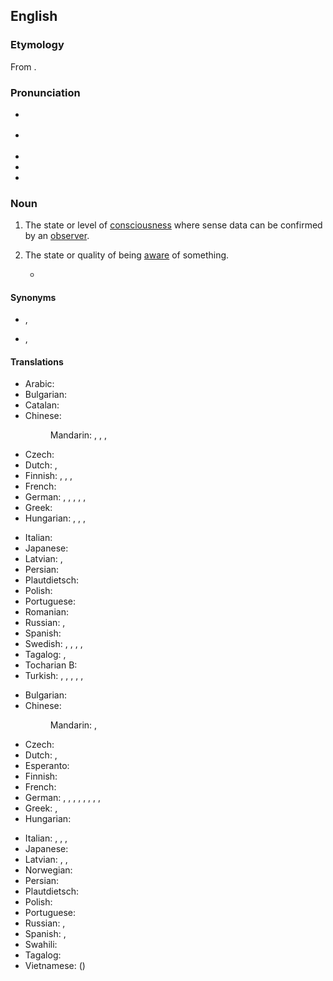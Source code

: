 ==English==

===Etymology===
From {{suffix|en|aware|ness}}.

===Pronunciation===
* {{a|GA}} {{IPA|en|/əˈwɛɚ.nəs/}}
* {{a|RP}} {{IPA|en|/əˈwɛə.nəs/}}
* {{hyph|en|aware|ness}}
* {{audio|en|en-us-awareness.ogg|Audio (US)}}
* {{rhymes|en|ɛə(ɹ)nəs|s=3}}

===Noun===
{{wikipedia}}
{{en-noun|-|+}}

# The state or level of [[consciousness]] where sense data can be confirmed by an [[observer]].
#: {{ux|en|I gradually passed from sleep to full '''awareness'''.}}
# The state or quality of being [[aware]] of something.
#: {{ux|en|The '''awareness''' of one type of idea naturally fosters an awareness of another idea}}
#: {{ux|en|raise '''awareness''' of a topic}}
#* {{quote-book|1=en|year=1981|author=William Irwin Thompson|authorlink=William Irwin Thompson|title=The Time Falling Bodies Take to Light:Mythology, Sexuality and the Origins of Culture|page=8|text=Like a mind moving on a Möbius strip of events, one's consciousness goes over the same territory again and again without ever becoming aware of the nature of '''awareness'''.}}

====Synonyms====
* {{sense|state of consciousness}} {{l|en|consciousness}}, {{l|en|wakefulness}}
* {{sense|state of being aware of something}} {{l|en|knowledge}}, {{l|en|consciousness}}

====Translations====
{{trans-top|the state of consciousness}}
* Arabic: {{t+|ar|وعي}}
* Bulgarian: {{t+|bg|съзнание|n}}
* Catalan: {{t+|ca|consciència|f}}
* Chinese:
*: Mandarin: {{t+|cmn|意識|sc=Hani}}, {{t+|cmn|意识|tr=yìshí|sc=Hani}}, {{t+|cmn|覺悟|sc=Hani}}, {{t+|cmn|觉悟|tr=juéwù|sc=Hani}}
* Czech: {{t+|cs|vědomí|n}}
* Dutch: {{t+|nl|besef}}, {{t+|nl|bewustzijn}}
* Finnish: {{t+|fi|tietoisuus}}, {{t+|fi|taju}}, {{t+|fi|tolkku}}, {{t+|fi|tajunta}}
* French: {{t+|fr|conscience|f}}
* German: {{t+|de|Bewusstsein|n}}, {{t+|de|Achtsamkeit|f}}, {{t+|de|Wahrnehmung|f}}, {{t+|de|Aufmerksamkeit|f}}, {{t+|de|Sensitivität|f}}, {{t+|de|Gefühl|n}}
* Greek: {{t+|el|συνείδηση|f}}
* Hungarian: {{t+|hu|éberség}}, {{t+|hu|tudat}}, {{t+|hu|érzékelés}}, {{t+|hu|észlelés}}
{{trans-mid}}
* Italian: {{t+|it|coscienza|f}}
* Japanese: {{t+|ja|意識|tr=いしき, ishiki|sc=Jpan}}
* Latvian: {{t|lv|apziņa|f}}, {{t|lv|samaņa|f}}
* Persian: {{t+|fa|هشیاری|tr=hošyâri|sc=fa-Arab}}
* Plautdietsch: {{t|pdt|Bewustheit|f}}
* Polish: {{t+|pl|świadomość|f}}
* Portuguese: {{t+|pt|consciência|f}}
* Romanian: {{t+|ro|conștiință|f}}
* Russian: {{t+|ru|созна́ние|n}}, {{t+|ru|осозна́ние|n}}
* Spanish: {{t+|es|conciencia|f}}
* Swedish: {{t+|sv|medvetande|n}}, {{t+|sv|medvetenhet|c}}, {{t|sv|iakttagelseförmåga|c}}, {{t+|sv|aktsamhet|c}}, {{t+|sv|insikt|c}}
* Tagalog: {{t|tl|ino}}, {{t|tl|kainuhan}}
* Tocharian B: {{t|txb|īme}}
* Turkish: {{t+|tr|bilinç}}, {{t+|tr|bilinçlenme}}, {{t+|tr|farkındalık}}, {{t+|tr|uyanıklık}}, {{t+|tr|şuur}}, {{t+|tr|şuurlanma}}
{{trans-bottom}}

{{trans-top|the state or quality of being aware of something}}
* Bulgarian: {{t+|bg|осведоменост|f}}
* Chinese:
*: Mandarin: {{t+|cmn|認識|sc=Hani}}, {{t+|cmn|认识|tr=rènshi|sc=Hani}}
* Czech: {{t|cs|uvědomění|n}}
* Dutch: {{t+|nl|bewustzijn}}, {{t|nl|zich bewust zijn van}}
* Esperanto: {{t|eo|konscio}}
* Finnish: {{t+|fi|tietoisuus}}
* French: {{t+|fr|connaissance|f}}
* German: {{t+|de|Bekanntheit|f}}, {{t|de|Gewahrsein|n}}, {{t|de|Gewahrwerden|n}}, {{t+|de|Erkenntnis|f}}, {{t+|de|Kenntnis|f}}, {{t+|de|Aufklärung|f}}, {{t|de|Bewusstheit|f}}, {{t+|de|Erfassung|f}}, {{t+|de|Verständnis|n}}
* Greek: {{t+|el|επίγνωση|f}}, {{t+|el|γνώση|f}}
* Hungarian: {{t+|hu|tudatosság}}
{{trans-mid}}
* Italian: {{t+|it|consapevolezza|f}}, {{t+|it|avviso|m}}, {{t+|it|conoscenza|f}}, {{t|it|presa di coscienza|f}}
* Japanese: {{t+|ja|認識|tr=にんしき, ninshiki|sc=Jpan}}
* Latvian: {{t|lv|apziņa|f}}, {{t|lv|samaņa}}, {{t|lv|izpratne|f}}
* Norwegian: {{t+|no|oppmerksomhet}}
* Persian: {{t+|fa|آگاهی|tr=âgâhi|sc=fa-Arab}}
* Plautdietsch: {{t|pdt|Bewustheit|f}}
* Polish: {{t+|pl|świadomość|f}}
* Portuguese: {{t+|pt|percepção|f}}
* Russian: {{t+|ru|осведомлённость|f}}, {{t+|ru|информи́рованность|f}}
* Spanish: {{t+|es|conciencia|f}}, {{t+|es|conocimiento|m}}
* Swahili: {{t|sw|uamsho}}
* Tagalog: {{t|tl|kainuhan}}
* Vietnamese: {{t+|vi|nhận thức}} ({{t|vi|認識|sc=Hani}})
{{trans-bottom}}

{{c|en|Mind}}
